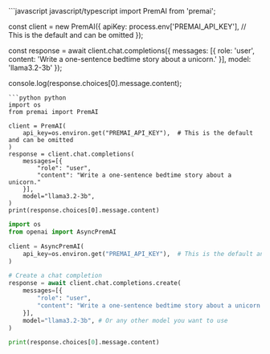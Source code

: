 <CodeGroup>
```javascript javascript/typescript
import PremAI from 'premai';

const client = new PremAI({
  apiKey: process.env['PREMAI_API_KEY'], // This is the default and can be omitted
});

const response = await client.chat.completions({
    messages: [{
        role: 'user',
        content: 'Write a one-sentence bedtime story about a unicorn.'
    }],
    model: 'llama3.2-3b'
});

console.log(response.choices[0].message.content);
```
```python python
import os
from premai import PremAI

client = PremAI(
    api_key=os.environ.get("PREMAI_API_KEY"),  # This is the default and can be omitted
)
response = client.chat.completions(
    messages=[{
        "role": "user",
        "content": "Write a one-sentence bedtime story about a unicorn."
    }],
    model="llama3.2-3b",
)
print(response.choices[0].message.content)
```
```python python (async)
import os
from openai import AsyncPremAI

client = AsyncPremAI(
    api_key=os.environ.get("PREMAI_API_KEY"),  # This is the default and can be omitted
)

# Create a chat completion
response = await client.chat.completions.create(
    messages=[{
        "role": "user",
        "content": "Write a one-sentence bedtime story about a unicorn."
    }],
    model="llama3.2-3b", # Or any other model you want to use
)

print(response.choices[0].message.content)
```
</CodeGroup>
